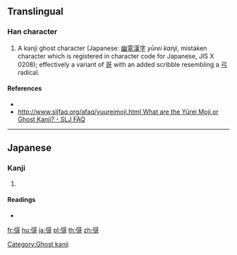 ==Translingual==

===Han character===
{{Han char|rn=57|rad=弓|as=10|sn=13|four=|canj=NMRR|ids=⿰弓哥}}

# A kanji ghost character (Japanese: [[w:ja:幽霊漢字|幽霊漢字]] ''yūrei kanji'', mistaken character which is registered in character code for Japanese, JIS X 0208); effectively a variant of [[哥]] with an added scribble resembling a [[弓]] radical.

====References====
* {{Han ref|kx=0360.301|hdz=21001.051|uh=5F41|ud=24385}}
* [[http://www.sljfaq.org/afaq/yuureimoji.html What are the Yūrei Moji or Ghost Kanji? - SLJ FAQ]]

----

==Japanese==

===Kanji===
{{ja-kanji|grade=|rs=弓10}}

# {{defn|lang=ja|sort=弓10}}

====Readings====
* {{ja-readings|on=[[せい]] (sei)|kun=}}

[[Category:Ghost kanji]]

[[fr:彁]]
[[hu:彁]]
[[ja:彁]]
[[pl:彁]]
[[th:彁]]
[[zh:彁]]